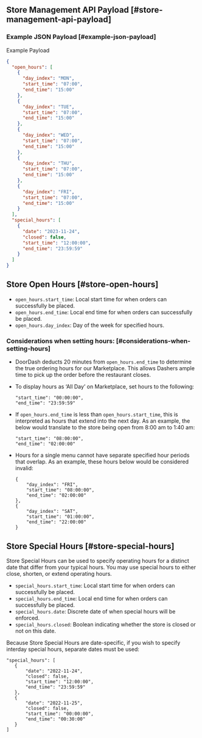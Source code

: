 ## Store Management API Payload [#store-management-api-payload]

### Example JSON Payload [#example-json-payload]

Example Payload

```json
{  
  "open_hours": [  
    {  
      "day_index": "MON",  
      "start_time": "07:00",  
      "end_time": "15:00"  
    },  
    {  
      "day_index": "TUE",  
      "start_time": "07:00",  
      "end_time": "15:00"  
    },  
    {  
      "day_index": "WED",  
      "start_time": "07:00",  
      "end_time": "15:00"  
    },  
    {  
      "day_index": "THU",  
      "start_time": "07:00",  
      "end_time": "15:00"  
    },  
    {  
      "day_index": "FRI",  
      "start_time": "07:00",  
      "end_time": "15:00"  
    }  
  ],  
  "special_hours": [  
    {  
      "date": "2023-11-24",  
      "closed": false,  
      "start_time": "12:00:00",  
      "end_time": "23:59:59"  
    }  
  ]  
}  

```

## Store Open Hours [#store-open-hours]

* `open_hours.start_time`: Local start time for when orders can successfully be placed.
* `open_hours.end_time`: Local end time for when orders can successfully be placed.
* `open_hours.day_index`: Day of the week for specified hours.

### Considerations when setting hours: [#considerations-when-setting-hours]

* DoorDash deducts 20 minutes from `open_hours.end_time` to determine the true ordering hours for our Marketplace. This allows Dashers ample time to pick up the order before the restaurant closes.
* To display hours as ‘All Day’ on Marketplace, set hours to the following:

  ```
  "start_time": "00:00:00",  
  "end_time": "23:59:59"  

  ```
* If `open_hours.end_time` is less than `open_hours.start_time`, this is interpreted as hours that extend into the next day. As an example, the below would translate to the store being open from 8:00 am to 1:40 am:

  ```
  "start_time": "08:00:00",  
  "end_time": "02:00:00"  

  ```
* Hours for a single menu cannot have separate specified hour periods that overlap. As an example, these hours below would be considered invalid:

  ```
  {  
      "day_index": "FRI",  
      "start_time": "08:00:00",  
      "end_time": "02:00:00"  
  },  
  {  
      "day_index": "SAT",  
      "start_time": "01:00:00",  
      "end_time": "22:00:00"  
  }  

  ```

## Store Special Hours [#store-special-hours]

Store Special Hours can be used to specify operating hours for a distinct date that differ from your typical hours. You may use special hours to either close, shorten, or extend operating hours.

* `special_hours.start_time`: Local start time for when orders can successfully be placed.
* `special_hours.end_time`: Local end time for when orders can successfully be placed.
* `special_hours.date`: Discrete date of when special hours will be enforced.
* `special_hours.closed`: Boolean indicating whether the store is closed or not on this date.

Because Store Special Hours are date-specific, if you wish to specify interday special hours, separate dates must be used:

```
"special_hours": [  
   {  
       "date": "2022-11-24",  
       "closed": false,  
       "start_time": "12:00:00",  
       "end_time": "23:59:59"  
   },  
   {  
       "date": "2022-11-25",  
       "closed": false,  
       "start_time": "00:00:00",  
       "end_time": "00:30:00"  
   }  
]  

```

